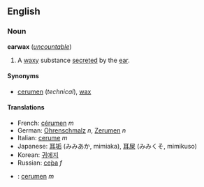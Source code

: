 ==English==
===Noun===
'''earwax''' (''[[uncountable]]'')

#A [[waxy]] substance [[secrete]]d by the [[ear]].

====Synonyms====
*[[cerumen]] (''technical''), [[wax]]

====Translations====
*French: [[cérumen]] ''m''
*German: [[Ohrenschmalz]] ''n'', [[Zerumen]] ''n''
*Italian: [[cerume]] ''m''
*Japanese: [[耳垢]] (みみあか, mimiaka), [[耳屎]] (みみくそ, mimikuso)
*Korean: [[귀에지]]
*Russian: [[сера|се́ра]] ''f''
*{{msg:es}}: [[cerumen]] ''m''